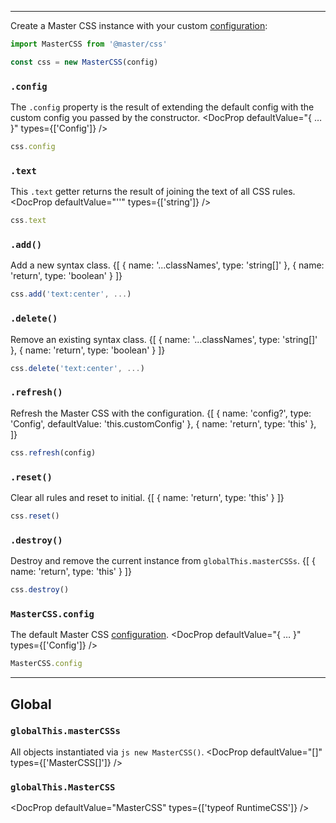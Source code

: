 
---

Create a Master CSS instance with your custom [configuration](/reference/configuration):
```js
import MasterCSS from '@master/css'

const css = new MasterCSS(config)
```

### `.config`
The `.config` property is the result of extending the default config with the custom config you passed by the constructor.
<DocProp defaultValue="{ … }" types={['Config']} />
```ts
css.config
```

### `.text`
This `.text` getter returns the result of joining the text of all CSS rules.
<DocProp defaultValue="''" types={['string']} />
```ts
css.text
```

### `.add()`
Add a new syntax class.
<DocFn>
    {[
        { name: '...classNames', type: 'string[]' },
        { name: 'return', type: 'boolean' }
    ]}
</DocFn>
```ts
css.add('text:center', ...)
```

### `.delete()`
Remove an existing syntax class.
<DocFn>
    {[
        { name: '...classNames', type: 'string[]' },
        { name: 'return', type: 'boolean' }
    ]}
</DocFn>
```ts
css.delete('text:center', ...)
```

### `.refresh()`
Refresh the Master CSS with the configuration.
<DocFn>
    {[
        { name: 'config?', type: 'Config', defaultValue: 'this.customConfig' },
        { name: 'return', type: 'this' },
    ]}
</DocFn>
```ts
css.refresh(config)
```

### `.reset()`
Clear all rules and reset to initial.
<DocFn>
    {[ { name: 'return', type: 'this' } ]}
</DocFn>
```ts
css.reset()
```

### `.destroy()`
Destroy and remove the current instance from `globalThis.masterCSSs`.
<DocFn>
    {[ { name: 'return', type: 'this' } ]}
</DocFn>
```ts
css.destroy()
```

### `MasterCSS.config`
The default Master CSS [configuration](/reference/configuration).
<DocProp defaultValue="{ … }" types={['Config']} />
```ts
MasterCSS.config
```

---

## Global
### `globalThis.masterCSSs`
All objects instantiated via `js new MasterCSS()`.
<DocProp defaultValue="[]" types={['MasterCSS[]']} />

### `globalThis.MasterCSS`
<DocProp defaultValue="MasterCSS" types={['typeof RuntimeCSS']} />

